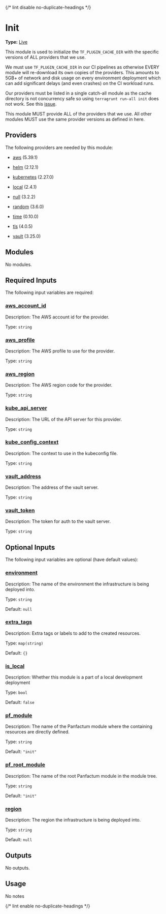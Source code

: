{/* lint disable no-duplicate-headings */}

# Init

**Type:** [Live](./overview)

This module is used to initialize
the `TF_PLUGIN_CACHE_DIR` with the specific
versions of ALL providers that we use.

We must use `TF_PLUGIN_CACHE_DIR` in our CI pipelines
as otherwise EVERY module will re-download its own
copies of the providers. This amounts to 5GB+ of network
and disk usage on every environment deployment which
can add significant delays (and even crashes) on the
CI workload runs.

Our providers must be listed in a single
catch-all module as the
cache directory is not concurrency safe so
using `terragrunt run-all init` does not
work. See this [issue](https://github.com/gruntwork-io/terragrunt/issues/1212).

This module MUST provide ALL of the providers
that we use. All other modules MUST use
the same provider versions as defined in
here.

## Providers

The following providers are needed by this module:

-  [aws](https://registry.terraform.io/providers/hashicorp/aws/5.39.1/docs) (5.39.1)

-  [helm](https://registry.terraform.io/providers/hashicorp/helm/2.12.1/docs) (2.12.1)

-  [kubernetes](https://registry.terraform.io/providers/hashicorp/kubernetes/2.27.0/docs) (2.27.0)

-  [local](https://registry.terraform.io/providers/hashicorp/local/2.4.1/docs) (2.4.1)

-  [null](#requirement\_null) (3.2.2)

-  [random](https://registry.terraform.io/providers/hashicorp/random/3.6.0/docs) (3.6.0)

-  [time](https://registry.terraform.io/providers/hashicorp/time/0.10.0/docs) (0.10.0)

-  [tls](#requirement\_tls) (4.0.5)

-  [vault](https://registry.terraform.io/providers/hashicorp/vault/3.25.0/docs) (3.25.0)

## Modules

No modules.

## Required Inputs

The following input variables are required:

### <a name="input_aws_account_id"></a> [aws\_account\_id](#input\_aws\_account\_id)

Description: The AWS account id for the provider.

Type: `string`

### <a name="input_aws_profile"></a> [aws\_profile](#input\_aws\_profile)

Description: The AWS profile to use for the provider.

Type: `string`

### <a name="input_aws_region"></a> [aws\_region](#input\_aws\_region)

Description: The AWS region code for the provider.

Type: `string`

### <a name="input_kube_api_server"></a> [kube\_api\_server](#input\_kube\_api\_server)

Description: The URL of the API server for this provider.

Type: `string`

### <a name="input_kube_config_context"></a> [kube\_config\_context](#input\_kube\_config\_context)

Description: The context to use in the kubeconfig file.

Type: `string`

### <a name="input_vault_address"></a> [vault\_address](#input\_vault\_address)

Description: The address of the vault server.

Type: `string`

### <a name="input_vault_token"></a> [vault\_token](#input\_vault\_token)

Description: The token for auth to the vault server.

Type: `string`

## Optional Inputs

The following input variables are optional (have default values):

### <a name="input_environment"></a> [environment](#input\_environment)

Description: The name of the environment the infrastructure is being deployed into.

Type: `string`

Default: `null`

### <a name="input_extra_tags"></a> [extra\_tags](#input\_extra\_tags)

Description: Extra tags or labels to add to the created resources.

Type: `map(string)`

Default: `{}`

### <a name="input_is_local"></a> [is\_local](#input\_is\_local)

Description: Whether this module is a part of a local development deployment

Type: `bool`

Default: `false`

### <a name="input_pf_module"></a> [pf\_module](#input\_pf\_module)

Description: The name of the Panfactum module where the containing resources are directly defined.

Type: `string`

Default: `"init"`

### <a name="input_pf_root_module"></a> [pf\_root\_module](#input\_pf\_root\_module)

Description: The name of the root Panfactum module in the module tree.

Type: `string`

Default: `"init"`

### <a name="input_region"></a> [region](#input\_region)

Description: The region the infrastructure is being deployed into.

Type: `string`

Default: `null`

## Outputs

No outputs.

## Usage

No notes

{/* lint enable no-duplicate-headings */}
